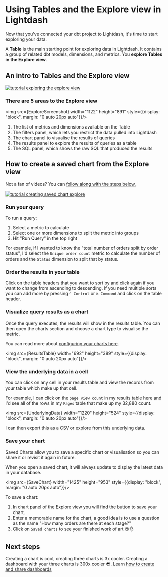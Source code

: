 
# Using Tables and the Explore view in Lightdash

Now that you've connected your dbt project to Lightdash, it's time to start exploring your data.

A **Table** is the main starting point for exploring data in Lightdash. It contains a group of related
dbt models, dimensions, and metrics. You **explore Tables in the Explore view**.

## An intro to Tables and the Explore view

[![tutorial exploring the explore view](./assets/tutorial_exploring_the_explore_view.png)](https://youtu.be/q6CAP4nhn4E)

### There are 5 areas to the Explore view

<img src={ExploreScreenshot} width="1122" height="891" style={{display: "block", margin: "0 auto 20px auto"}}/>

1. The list of metrics and dimensions available on the Table
2. The filters panel, which lets you restrict the data pulled into Lightdash
3. The chart panel to visualise the results of queries
4. The results panel to explore the results of queries as a table
5. The SQL panel, which shows the raw SQL that produced the results

## How to create a saved chart from the Explore view

Not a fan of videos? You can [follow along with the steps below.](#run-your-query)

[![tutorial creating saved chart explore](./assets/tutorial_creating_saved_chart_explore.png)](https://youtu.be/NGlsiCOV7gA)

### Run your query

To run a query:

1. Select a metric to calculate
2. Select one or more dimensions to split the metric into groups
3. Hit "Run Query" in the top right

For example, if I wanted to know the "total number of orders split by order status", I'd select the `Unique order
count` metric to calculate the number of orders and the `Status` dimension to split that by status.

### Order the results in your table

Click on the table headers that you want to sort by and click again if you want to change from ascending to descending.
If you need multiple sorts you can add more by pressing `⌃ Control` or `⌘ Command` and click on the table header.

### Visualize query results as a chart

Once the query executes, the results will show in the results table. You can then open the charts section and choose
a chart type to visualise the metric.

You can read more about [configuring your charts here](/guides/visualizing-your-results).

<img src={ResultsTable} width="692" height="389" style={{display: "block", margin: "0 auto 20px auto"}}/>

### View the underlying data in a cell

You can click on any cell in your results table and view the records from your table which make up that cell.

For example, I can click on the `page view count` in my results table here and I'd see all of the rows in my `Pages` table that make up my 32,880 count.

<img src={UnderlyingData} width="1220" height="524" style={{display: "block", margin: "0 auto 20px auto"}}/>

I can then export this as a CSV or explore from this underlying data.

### Save your chart

Saved Charts allow you to save a specific chart or visualisation so you can share it or revisit it again in future.

When you open a saved chart, it will always update to display the latest data in your database.

<img src={SaveChart} width="1425" height="953" style={{display: "block", margin: "0 auto 20px auto"}}/>

To save a chart:

1. In chart panel of the Explore view you will find the button to save your chart.
2. Enter a memorable name for the chart, a good idea is to use a question as the name "How many orders are there at each stage?"
3. Click on `Saved charts` to see your finished work of art 😚👌

## Next steps

Creating a chart is cool, creating three charts is 3x cooler. Creating a dashboard with your three charts is 300x
cooler 😎. Learn [how to create and share dashboards](./dashboards.md)
